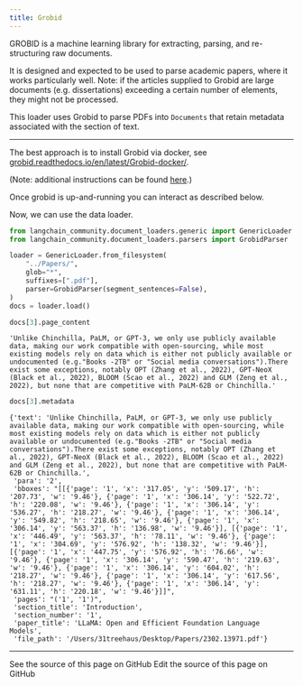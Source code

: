 ```yaml
---
title: Grobid
---
```


GROBID is a machine learning library for extracting, parsing, and re-structuring raw documents.

It is designed and expected to be used to parse academic papers, where it works particularly well. Note: if the articles supplied to Grobid are large documents (e.g. dissertations) exceeding a certain number of elements, they might not be processed.

This loader uses Grobid to parse PDFs into `Documents` that retain metadata associated with the section of text.

---
The best approach is to install Grobid via docker, see [grobid.readthedocs.io/en/latest/Grobid-docker/](https://grobid.readthedocs.io/en/latest/Grobid-docker/).

(Note: additional instructions can be found [here](/oss/python/integrations/providers/grobid).)

Once grobid is up-and-running you can interact as described below.

Now, we can use the data loader.

```python
from langchain_community.document_loaders.generic import GenericLoader
from langchain_community.document_loaders.parsers import GrobidParser
```

```python
loader = GenericLoader.from_filesystem(
    "../Papers/",
    glob="*",
    suffixes=[".pdf"],
    parser=GrobidParser(segment_sentences=False),
)
docs = loader.load()
```

```python
docs[3].page_content
```

```output
'Unlike Chinchilla, PaLM, or GPT-3, we only use publicly available data, making our work compatible with open-sourcing, while most existing models rely on data which is either not publicly available or undocumented (e.g."Books -2TB" or "Social media conversations").There exist some exceptions, notably OPT (Zhang et al., 2022), GPT-NeoX (Black et al., 2022), BLOOM (Scao et al., 2022) and GLM (Zeng et al., 2022), but none that are competitive with PaLM-62B or Chinchilla.'
```

```python
docs[3].metadata
```

```output
{'text': 'Unlike Chinchilla, PaLM, or GPT-3, we only use publicly available data, making our work compatible with open-sourcing, while most existing models rely on data which is either not publicly available or undocumented (e.g."Books -2TB" or "Social media conversations").There exist some exceptions, notably OPT (Zhang et al., 2022), GPT-NeoX (Black et al., 2022), BLOOM (Scao et al., 2022) and GLM (Zeng et al., 2022), but none that are competitive with PaLM-62B or Chinchilla.',
 'para': '2',
 'bboxes': "[[{'page': '1', 'x': '317.05', 'y': '509.17', 'h': '207.73', 'w': '9.46'}, {'page': '1', 'x': '306.14', 'y': '522.72', 'h': '220.08', 'w': '9.46'}, {'page': '1', 'x': '306.14', 'y': '536.27', 'h': '218.27', 'w': '9.46'}, {'page': '1', 'x': '306.14', 'y': '549.82', 'h': '218.65', 'w': '9.46'}, {'page': '1', 'x': '306.14', 'y': '563.37', 'h': '136.98', 'w': '9.46'}], [{'page': '1', 'x': '446.49', 'y': '563.37', 'h': '78.11', 'w': '9.46'}, {'page': '1', 'x': '304.69', 'y': '576.92', 'h': '138.32', 'w': '9.46'}], [{'page': '1', 'x': '447.75', 'y': '576.92', 'h': '76.66', 'w': '9.46'}, {'page': '1', 'x': '306.14', 'y': '590.47', 'h': '219.63', 'w': '9.46'}, {'page': '1', 'x': '306.14', 'y': '604.02', 'h': '218.27', 'w': '9.46'}, {'page': '1', 'x': '306.14', 'y': '617.56', 'h': '218.27', 'w': '9.46'}, {'page': '1', 'x': '306.14', 'y': '631.11', 'h': '220.18', 'w': '9.46'}]]",
 'pages': "('1', '1')",
 'section_title': 'Introduction',
 'section_number': '1',
 'paper_title': 'LLaMA: Open and Efficient Foundation Language Models',
 'file_path': '/Users/31treehaus/Desktop/Papers/2302.13971.pdf'}
```

---

<CardGroup cols={2}>
  <Card title="View Source" icon="eye" href="https://github.com/langchain-ai/docs/blob/main/src/oss/python/integrations/document_loaders/grobid.mdx">
    See the source of this page on GitHub
  </Card>
  <Card title="Edit Source" icon="pen-to-square" href="https://github.com/langchain-ai/docs/edit/main/src/oss/python/integrations/document_loaders/grobid.mdx">
    Edit the source of this page on GitHub
  </Card>
</CardGroup>
